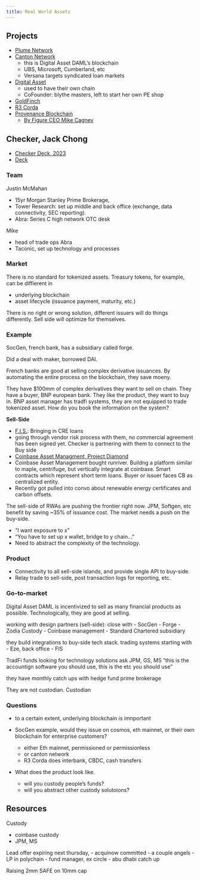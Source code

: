 ```yaml
---
title: Real World Assets
---
```


## Projects

- [Plume Network](https://www.plumenetwork.xyz/)
- [Canton Network](https://www.canton.network/)
    - this is Digital Asset DAML's blockchain
    - UBS, Microsoft, Cumberland, etc
    - Versana targets syndicated loan markets
- [Digital Asset](https://www.digitalasset.com/)
    - used to have their own chain
    - CoFounder: blythe masters, left to start her own PE shop
- [GoldFinch](https://goldfinch.finance/)
- [R3 Corda](https://r3.com/products/corda/)
- [Provenance Blockchain](https://provenance.io/)
    - [By Figure CEO Mike Cagney](https://www.forbes.com/sites/digital-assets/2023/12/23/figure-ceo-mike-cagney-wants-to-sell-bitcoin-and-coinbase-shares-on-one-platform/?sh=1c8efa64241b)

## Checker, Jack Chong

- [Checker Deck, 2023](https://drive.google.com/file/d/1aFTDVMkBdDxioIC-XMWIaiJQ3-cLU1r0/view?usp=sharing)
- [Deck](https://drive.google.com/file/d/1aFTDVMkBdDxioIC-XMWIaiJQ3-cLU1r0/view?usp=sharing)

### Team

Justin McMahan

- 15yr Morgan Stanley Prime Brokerage, 
- Tower Research: set up middle and back office (exchange, data connectivity, SEC reporting).
- Abra: Series C high network OTC desk

Mike

- head of trade ops Abra
- Taconic, set up technology and processes

### Market

There is no standard for tokenized assets. Treasury tokens, for example, can be diffierent in

- underlying blockchain
- asset lifecycle (issuance payment, maturity, etc.)

There is no right or wrong solution, different issuers will do things differently. Sell side will optimize for themselves.

### Example

SocGen, french bank, has a subsidiary called forge.

Did a deal with maker, borrowed DAI.

French banks are good at selling complex derivative issuances. By automating the entire process on the blockchain, they save moeny.

They have $100mm of complex derivatives they want to sell on chain. They have a buyer, BNP european bank. They like the product, they want to buy in. BNP asset manager has tradfi systems, they are not equipped to trade tokenized asset. How do you book the information on the system?

**Sell-Side**

- [F.I.S.](https://www.fisglobal.com/en/banking/lending): Bringing in CRE loans
- going through vendor risk process with them, no commercial agreement has been signed yet. Checker is partnering with them to connect to the Buy side
- [Coinbase Asset Managment, Project Diamond](https://www.theblock.co/post/267194/coinbase-project-diamond-base-usdc?utm_source=onecryptofeed&utm_medium=social)
- Coinbase Asset Management bought runriver. Buildng a platform similar to maple, centrifuge, but vertically integrate at coinbase. Smart contracts which represent short term loans. Buyer or issuer faces CB as centralized entity.
- Recently got pulled into convo about renewable energy certificates and carbon offsets. 

The sell-side of RWAs are pushing the frontier right now. JPM, Softgen, etc benefit by saving ~35% of issuance cost. The market needs a push on the buy-side.

- "I want exposure to x"
- "You have to set up x wallet, bridge to y chain..."
- Need to abstract the complexity of the technology.

### Product

- Connectivity to all sell-side islands, and provide single API to buy-side. 
- Relay trade to sell-side, post transaction logs for reporting, etc.

### Go-to-market

Digital Asset DAML is incentivized to sell as many financial products as possible. Technologically, they are good at selling. 

working with design partners (sell-side): close with
- SocGen
- Forge
- Zodia Custody
- Coinbase management
- Standard Chartered subsidiary

they build integrations to buy-side tech stack. trading systems starting with
- Eze, back office
- FIS

TradFi funds looking for technology solutions ask JPM, GS, MS
"this is the accountign software you should use, this is the etc you should use"

they have monthly catch ups with hedge fund prime brokerage

They are not custodian. Custodian


### Questions

- to a certain extent, underlying blockchain is imnportant

- SocGen example, would they issue on cosmos, eth mainnet, or their own blockchain for enterprise customers?
    - either Eth mainnet, permissioned or permissionless
    - or canton network
    - R3 Corda does interbank, CBDC, cash transfers

- What does the product look like. 
    - will you custody people's funds?
    - will you abstract other custody solutoions?


## Resources

Custody

- coinbase custody
- JPM, MS

Lead offer expiring next thursday, 
- acquinow committed
- a couple angels
    - LP in polychain
    - fund manager, ex circle
    - abu dhabi catch up

Raising 2mm SAFE on 10mm cap
